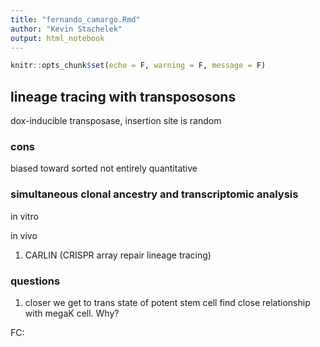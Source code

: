 ```yaml
---
title: "fernando_camargo.Rmd"
author: "Kevin Stachelek"
output: html_notebook
---
```


```r
knitr::opts_chunk$set(echo = F, warning = F, message = F)
```

## lineage tracing with transpososons

dox-inducible transposase, insertion site is random

### cons
biased toward sorted
not entirely quantitative

### simultaneous clonal ancestry and transcriptomic analysis

in vitro

in vivo 

1. CARLIN (CRISPR array repair lineage tracing)

### questions

1. closer we get to trans state of potent stem cell find close relationship with megaK cell. Why?

FC: 
